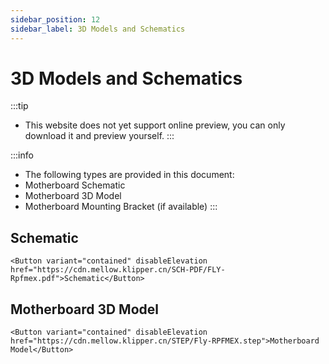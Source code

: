 ```yaml
---
sidebar_position: 12
sidebar_label: 3D Models and Schematics
---
```





# 3D Models and Schematics


:::tip
* This website does not yet support online preview, you can only download it and preview yourself.
:::

:::info
* The following types are provided in this document:
* Motherboard Schematic
* Motherboard 3D Model
* Motherboard Mounting Bracket (if available)
:::

## Schematic

    <Button variant="contained" disableElevation href="https://cdn.mellow.klipper.cn/SCH-PDF/FLY-Rpfmex.pdf">Schematic</Button>


## Motherboard 3D Model

    <Button variant="contained" disableElevation href="https://cdn.mellow.klipper.cn/STEP/Fly-RPFMEX.step">Motherboard Model</Button>